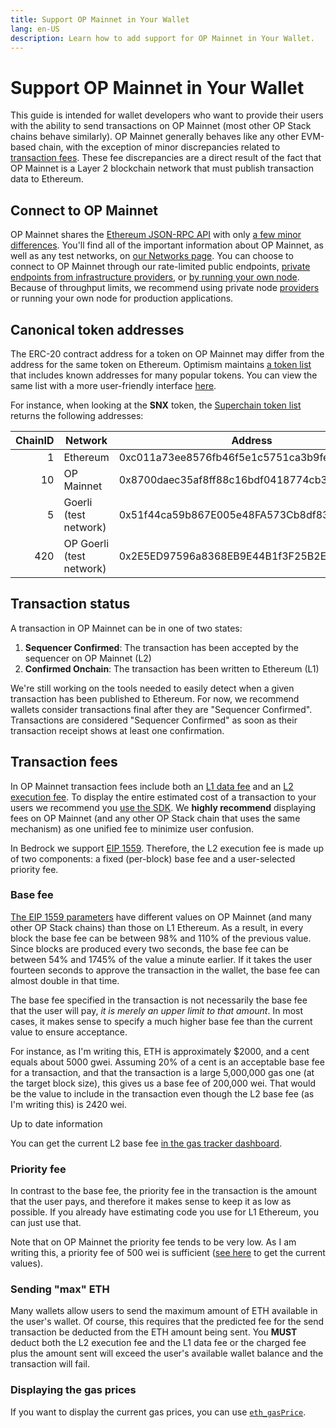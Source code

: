 ```yaml
---
title: Support OP Mainnet in Your Wallet
lang: en-US
description: Learn how to add support for OP Mainnet in Your Wallet.
---
```



# Support OP Mainnet in Your Wallet

This guide is intended for wallet developers who want to provide their users with the ability to send transactions on OP Mainnet (most other OP Stack chains behave similarly).
OP Mainnet generally behaves like any other EVM-based chain, with the exception of minor discrepancies related to [transaction fees](#transaction-fees).
These fee discrepancies are a direct result of the fact that OP Mainnet is a Layer 2 blockchain network that must publish transaction data to Ethereum.

## Connect to OP Mainnet

OP Mainnet shares the [Ethereum JSON-RPC API](https://eth.wiki/json-rpc/API) with only [a few minor differences](/builders/node-operators/json-rpc).
You'll find all of the important information about OP Mainnet, as well as any test networks, on [our Networks page](/chain/networks).
You can choose to connect to OP Mainnet through our rate-limited public endpoints, [private endpoints from infrastructure providers](/chain/networks), or [by running your own node](/builders/node-operators/tutorials/node-from-source).
Because of throughput limits, we recommend using private node [providers](/builders/tools/rpc-providers) or running your own node for production applications.

## Canonical token addresses

The ERC-20 contract address for a token on OP Mainnet may differ from the address for the same token on Ethereum.
Optimism maintains [a token list](https://static.optimism.io/optimism.tokenlist.json) that includes known addresses for many popular tokens.
You can view the same list with a more user-friendly interface [here](https://tokenlists.org/token-list?url=https://static.optimism.io/optimism.tokenlist.json).

For instance, when looking at the **SNX** token, the [Superchain token list](https://static.optimism.io/optimism.tokenlist.json) returns the following addresses:

| ChainID | Network                  | Address                                    |
| ------: | ------------------------ | ------------------------------------------ |
|       1 | Ethereum                 | 0xc011a73ee8576fb46f5e1c5751ca3b9fe0af2a6f |
|      10 | OP Mainnet               | 0x8700daec35af8ff88c16bdf0418774cb3d7599b4 |
|       5 | Goerli (test network)    | 0x51f44ca59b867E005e48FA573Cb8df83FC7f7597 |
|     420 | OP Goerli (test network) | 0x2E5ED97596a8368EB9E44B1f3F25B2E813845303 |

## Transaction status

A transaction in OP Mainnet can be in one of two states:

1.  **Sequencer Confirmed**: The transaction has been accepted by the sequencer on OP Mainnet (L2)
2.  **Confirmed Onchain**: The transaction has been written to Ethereum (L1)

We're still working on the tools needed to easily detect when a given transaction has been published to Ethereum.
For now, we recommend wallets consider transactions final after they are "Sequencer Confirmed".
Transactions are considered "Sequencer Confirmed" as soon as their transaction receipt shows at least one confirmation.

## Transaction fees

In OP Mainnet transaction fees include both an [L1 data fee](/stack/transactions/transaction-fees#estimating-the-l1-data-fee) and an [L2 execution fee](/stack/transactions/transaction-fees#the-l2-execution-fee).
To display the entire estimated cost of a transaction to your users we recommend you [use the SDK](/builders/tools/javascript/sdk-estimate-gas).
We **highly recommend** displaying fees on OP Mainnet (and any other OP Stack chain that uses the same mechanism) as one unified fee to minimize user confusion.

In Bedrock we support [EIP 1559](https://eips.ethereum.org/EIPS/eip-1559).
Therefore, the L2 execution fee is made up of two components: a fixed (per-block) base fee and a user-selected priority fee.

### Base fee

[The EIP 1559 parameters](/stack/differences#pre--EIP--155-support) have different values on OP Mainnet (and many other OP Stack chains) than those on L1 Ethereum.
As a result, in every block the base fee can be between 98% and 110% of the previous value.
Since blocks are produced every two seconds, the base fee can be between 54% and 1745% of the value a minute earlier.
If it takes the user fourteen seconds to approve the transaction in the wallet, the base fee can almost double in that time.

The base fee specified in the transaction is not necessarily the base fee that the user will pay, *it is merely an upper limit to that amount*.
In most cases, it makes sense to specify a much higher base fee than the current value to ensure acceptance.

For instance, as I'm writing this, ETH is approximately $2000, and a cent equals about 5000 gwei.
Assuming 20% of a cent is an acceptable base fee for a transaction, and that the transaction is a large 5,000,000 gas one (at the target block size), this gives us a base fee of 200,000 wei.
That would be the value to include in the transaction even though the L2 base fee (as I'm writing this) is 2420 wei.

<Callout>
  Up to date information

  You can get the current L2 base fee [in the gas tracker dashboard](https://optimism.io/gas-tracker).
</Callout>

### Priority fee

In contrast to the base fee, the priority fee in the transaction is the amount that the user pays, and therefore it makes sense to keep it as low as possible.
If you already have estimating code you use for L1 Ethereum, you can just use that.

Note that on OP Mainnet the priority fee tends to be very low.
As I am writing this, a priority fee of 500 wei is sufficient ([see here](https://optimism.io/gas-tracker) to get the current values).

### Sending "max" ETH

Many wallets allow users to send the maximum amount of ETH available in the user's wallet.
Of course, this requires that the predicted fee for the send transaction be deducted from the ETH amount being sent.
You **MUST** deduct both the L2 execution fee and the L1 data fee or the charged fee plus the amount sent will exceed the user's available wallet balance and the transaction will fail.

### Displaying the gas prices

If you want to display the current gas prices, you can use [`eth_gasPrice`](https://ethereum.org/en/developers/docs/apis/json-rpc/#eth_gasprice).
